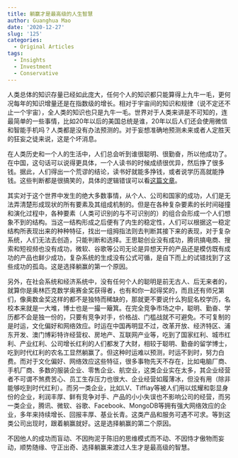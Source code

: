 ```yaml
---
title: 躺赢才是最高级的人生智慧
author: Guanghua Mao
date: '2020-12-27'
slug: '125'
categories:
  - Original Articles
tags:
  - Insights
  - Investment
  - Conservative
---
```


人类总体的知识存量已经如此庞大，任何个人的知识都只能算得上九牛一毛，更何况每年的知识增量还是在指数级的增长。相对于宇宙间的知识和规律（说不定还不止一个宇宙），全人类的知识也只是九牛一毛。世界对于人类来讲是不可知的，连最简单的一些事情，比如20年以后的美国总统是谁，20年以后人们还会使用微信和智能手机吗？人类都是没有办法预测的。对于妄想准确地预测未来或者人定胜天的狂妄之徒来说，这是个坏消息。

在人类历史和一个人的生活中，人们总会听到谁很聪明、很勤奋，所以他成功了。在中国，这句话可以说得更具体，一个人读书的时候成绩很优异，然后挣了很多钱。据此，人们得出一个荒谬的结论，读书好就能多挣钱，或者说学历高就能挣钱。这些判断都是很搞笑的，具体的逻辑错误可以看[这篇文章](https://guanghuamao.netlify.app/2020/09/17/the-halo-effect/)。

其实对于这个世界中发生的绝大多数事情，从个人、公司和国家的成功，人们是无法弄清楚形成现状的所有要素及其组成机制的。但是在各种复杂要素的长时间碰撞和演化过程中，各种要素（人类可识别的与不可识别的）的组合会形成一个人们想象不到的结构。当这一结构形成之后便有了内生的稳定性，人们可以根据这一稳定结构所表现出来的种种特征，找出一组拇指法则去判断其接下来的表现，对于复杂系统，人们无法去创造，只能判断和选择。王思聪创业没有成功，腾讯搞电商、搜索和短视频也没有成功，微软、谷歌等公司无论是异想天开的产品还是模仿既有成功的产品也鲜少成功，复杂系统的生成没有公式可循，是自下而上的试错找到了这些成功的孤岛。这是选择躺赢的第一个原因。

另外，在社会系统和经济系统中，没有任何个人的聪明是前无古人、后无来者的，就算你是奥林匹克数学奥赛金奖获得者，也有和你一起得奖的，而且还有师兄第们，像奥数金奖这样的都不是独特而稀缺的，那就更不要说什么狗屁名校学历，名校本来就是一大堆，博士也是一撮一簸箕。在完全竞争市场之中，聪明、勤奋、学历都不会是独一份的，只要有竞争对手，价格战、门槛战就不可避免。不可复制的是时运，文化偏好和网络效应。时运在中国再明显不过，改革开放、经济特区、浦东开发、澳门博彩特许经营权、房地产、互联网产业等，吃到了国家红利、城市红利、产业红利、公司增长红利的人们都发了大财，相较于聪明、勤奋的留学博士，吃到时代红利的农名工显然躺赢了。但这种时运难以预测，时运不到时，努力白费。而对于文化偏好、网络效应这些特征，很多事物先天不存在，比如电脑厂商、手机厂商、多数的服装企业、零售企业、航空业，这类企业实在太多，其企业经营者不可谓不煞费苦心、员工生存压力也很大、企业经营如履薄冰，但没有用（除非能够吃到时代红利）。而另一类企业，比如LV、Tiffiay等被人们用以炫耀和彰显身份的企业，利润丰厚、鲜有竞争对手、产品的小小失误也不影响公司的经营，而另一类企业，腾讯、微软、谷歌、Facebook、MongoDB等拥有强大网络效应的企业，多年来持续增长、回报丰厚、基业长青。这类产品和服务可遇不可求。等到这类公司出现时，跟着躺赢就好。这是选择躺赢的第二个原因。

不因他人的成功而盲动、不因拘泥于陈旧的思维模式而不动、不因恃才傲物而妄动，顺势随缘、守正出奇、选择躺赢来渡过人生才是最高级的智慧。